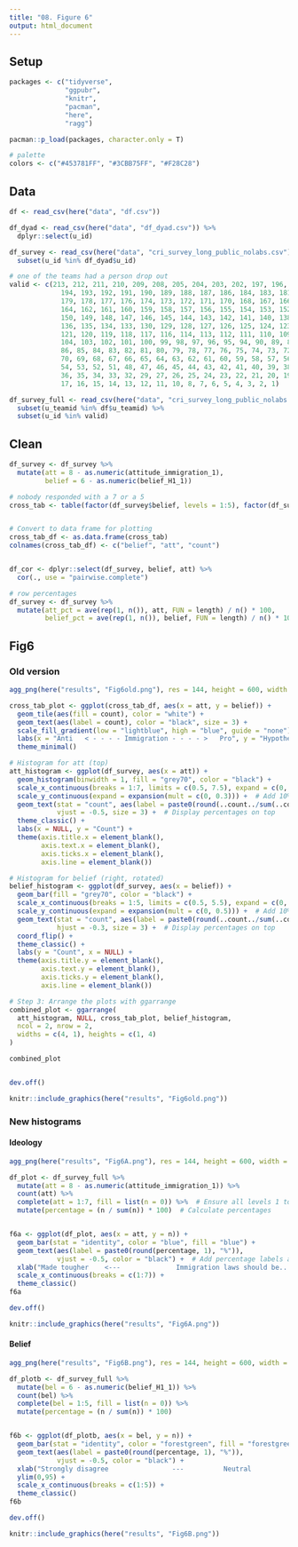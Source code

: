 ```yaml
---
title: "08. Figure 6"
output: html_document
---
```


## Setup

```r
packages <- c("tidyverse",
              "ggpubr",
              "knitr",
              "pacman",
              "here",
              "ragg")

pacman::p_load(packages, character.only = T)

# palette
colors <- c("#453781FF", "#3CBB75FF", "#F28C28")
```

## Data

```r

df <- read_csv(here("data", "df.csv")) 

df_dyad <- read_csv(here("data", "df_dyad.csv")) %>%
  dplyr::select(u_id)

df_survey <- read_csv(here("data", "cri_survey_long_public_nolabs.csv")) %>%
  subset(u_id %in% df_dyad$u_id)

# one of the teams had a person drop out
valid <- c(213, 212, 211, 210, 209, 208, 205, 204, 203, 202, 197, 196, 195, 
             194, 193, 192, 191, 190, 189, 188, 187, 186, 184, 183, 181, 180, 
             179, 178, 177, 176, 174, 173, 172, 171, 170, 168, 167, 166, 165, 
             164, 162, 161, 160, 159, 158, 157, 156, 155, 154, 153, 152, 151, 
             150, 149, 148, 147, 146, 145, 144, 143, 142, 141, 140, 138, 137, 
             136, 135, 134, 133, 130, 129, 128, 127, 126, 125, 124, 123, 122, 
             121, 120, 119, 118, 117, 116, 114, 113, 112, 111, 110, 109, 105, 
             104, 103, 102, 101, 100, 99, 98, 97, 96, 95, 94, 90, 89, 88, 87, 
             86, 85, 84, 83, 82, 81, 80, 79, 78, 77, 76, 75, 74, 73, 72, 71, 
             70, 69, 68, 67, 66, 65, 64, 63, 62, 61, 60, 59, 58, 57, 56, 55, 
             54, 53, 52, 51, 48, 47, 46, 45, 44, 43, 42, 41, 40, 39, 38, 37, 
             36, 35, 34, 33, 32, 29, 27, 26, 25, 24, 23, 22, 21, 20, 19, 18, 
             17, 16, 15, 14, 13, 12, 11, 10, 8, 7, 6, 5, 4, 3, 2, 1)

df_survey_full <- read_csv(here("data", "cri_survey_long_public_nolabs.csv")) %>%
  subset(u_teamid %in% df$u_teamid) %>%
  subset(u_id %in% valid)

```
## Clean

```r


df_survey <- df_survey %>%
  mutate(att = 8 - as.numeric(attitude_immigration_1),
         belief = 6 - as.numeric(belief_H1_1))

# nobody responded with a 7 or a 5
cross_tab <- table(factor(df_survey$belief, levels = 1:5), factor(df_survey$att, levels = 1:7))  # Force levels 1 to 7


# Convert to data frame for plotting
cross_tab_df <- as.data.frame(cross_tab)
colnames(cross_tab_df) <- c("belief", "att", "count")


df_cor <- dplyr::select(df_survey, belief, att) %>%
  cor(., use = "pairwise.complete")

# row percentages
df_survey <- df_survey %>%
  mutate(att_pct = ave(rep(1, n()), att, FUN = length) / n() * 100,
         belief_pct = ave(rep(1, n()), belief, FUN = length) / n() * 100)

```


## Fig6

### Old version

```r

agg_png(here("results", "Fig6old.png"), res = 144, height = 600, width = 800)

cross_tab_plot <- ggplot(cross_tab_df, aes(x = att, y = belief)) +
  geom_tile(aes(fill = count), color = "white") +
  geom_text(aes(label = count), color = "black", size = 3) +
  scale_fill_gradient(low = "lightblue", high = "blue", guide = "none") +
  labs(x = "Anti   < - - - - Immigration - - - - >   Pro", y = "Hypothesis is true", fill = "Count") +
  theme_minimal()

# Histogram for att (top)
att_histogram <- ggplot(df_survey, aes(x = att)) +
  geom_histogram(binwidth = 1, fill = "grey70", color = "black") +
  scale_x_continuous(breaks = 1:7, limits = c(0.5, 7.5), expand = c(0, 0)) +  # Align with cross-tab limits
  scale_y_continuous(expand = expansion(mult = c(0, 0.3))) +  # Add 10% extra space at the top
  geom_text(stat = "count", aes(label = paste0(round(..count../sum(..count..) * 100), "%")), 
            vjust = -0.5, size = 3) +  # Display percentages on top
  theme_classic() +
  labs(x = NULL, y = "Count") +
  theme(axis.title.x = element_blank(), 
        axis.text.x = element_blank(), 
        axis.ticks.x = element_blank(),
        axis.line = element_blank())

# Histogram for belief (right, rotated)
belief_histogram <- ggplot(df_survey, aes(x = belief)) +
  geom_bar(fill = "grey70", color = "black") +
  scale_x_continuous(breaks = 1:5, limits = c(0.5, 5.5), expand = c(0, 0)) +  # Align with cross-tab limits
  scale_y_continuous(expand = expansion(mult = c(0, 0.5))) +  # Add 10% extra space at the top
  geom_text(stat = "count", aes(label = paste0(round(..count../sum(..count..) * 100), "%")), 
            hjust = -0.3, size = 3) +  # Display percentages on top
  coord_flip() +
  theme_classic() +
  labs(y = "Count", x = NULL) +
  theme(axis.title.y = element_blank(), 
        axis.text.y = element_blank(), 
        axis.ticks.y = element_blank(),
        axis.line = element_blank())

# Step 3: Arrange the plots with ggarrange
combined_plot <- ggarrange(
  att_histogram, NULL, cross_tab_plot, belief_histogram,
  ncol = 2, nrow = 2,
  widths = c(4, 1), heights = c(1, 4)
)

combined_plot


dev.off()

knitr::include_graphics(here("results", "Fig6old.png"))
```

### New histograms


#### Ideology

```r

agg_png(here("results", "Fig6A.png"), res = 144, height = 600, width = 1000)

df_plot <- df_survey_full %>%
  mutate(att = 8 - as.numeric(attitude_immigration_1)) %>%
  count(att) %>%
  complete(att = 1:7, fill = list(n = 0)) %>%  # Ensure all levels 1 to 7 are present
  mutate(percentage = (n / sum(n)) * 100)  # Calculate percentages


f6a <- ggplot(df_plot, aes(x = att, y = n)) +
  geom_bar(stat = "identity", color = "blue", fill = "blue") +
  geom_text(aes(label = paste0(round(percentage, 1), "%")), 
            vjust = -0.5, color = "black") +  # Add percentage labels above bars
  xlab("Made tougher    <---              Immigration laws should be...            --->    Relaxed") +
  scale_x_continuous(breaks = c(1:7)) +
  theme_classic()
f6a

dev.off()

knitr::include_graphics(here("results", "Fig6A.png"))

```

#### Belief

```r

agg_png(here("results", "Fig6B.png"), res = 144, height = 600, width = 1000)

df_plotb <- df_survey_full %>%
  mutate(bel = 6 - as.numeric(belief_H1_1)) %>%
  count(bel) %>%
  complete(bel = 1:5, fill = list(n = 0)) %>%  
  mutate(percentage = (n / sum(n)) * 100)  


f6b <- ggplot(df_plotb, aes(x = bel, y = n)) +
  geom_bar(stat = "identity", color = "forestgreen", fill = "forestgreen") +
  geom_text(aes(label = paste0(round(percentage, 1), "%")), 
            vjust = -0.5, color = "black") +  
  xlab("Strongly disagree                ---          Neutral           ---                   Strongly agree\n \nThe hypothesis that immigration reduces public support for social policy is true") +
  ylim(0,95) +
  scale_x_continuous(breaks = c(1:5)) +
  theme_classic()
f6b

dev.off()

knitr::include_graphics(here("results", "Fig6B.png"))

```
